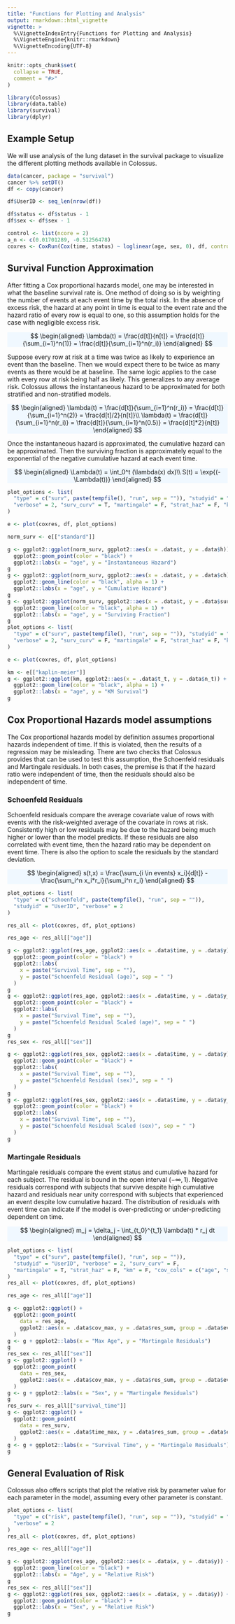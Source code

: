 ```yaml
---
title: "Functions for Plotting and Analysis"
output: rmarkdown::html_vignette
vignette: >
  %\VignetteIndexEntry{Functions for Plotting and Analysis}
  %\VignetteEngine{knitr::rmarkdown}
  %\VignetteEncoding{UTF-8}
---
```


```r
knitr::opts_chunk$set(
  collapse = TRUE,
  comment = "#>"
)
```

```r
library(Colossus)
library(data.table)
library(survival)
library(dplyr)
```

## Example Setup

We will use analysis of the lung dataset in the survival package to visualize the different plotting methods available in Colossus.

```r
data(cancer, package = "survival")
cancer %>% setDT()
df <- copy(cancer)

df$UserID <- seq_len(nrow(df))

df$status <- df$status - 1
df$sex <- df$sex - 1

control <- list(ncore = 2)
a_n <- c(0.01701289, -0.51256478)
coxres <- CoxRun(Cox(time, status) ~ loglinear(age, sex, 0), df, control = control, a_n = a_n)
```

## Survival Function Approximation

After fitting a Cox proportional hazards model, one may be interested in what the baseline survival rate is. One method of doing so is by weighting the number of events at each event time by the total risk. In the absence of excess risk, the hazard at any point in time is equal to the event rate and the hazard ratio of every row is equal to one, so this assumption holds for the case with negligible excess risk.

<p class="text-center" style="background-color: aliceblue">
$$
\begin{aligned}
    \lambda(t) = \frac{d[t]}{n[t]} = \frac{d[t]}{\sum_{i=1}^n(1)} = \frac{d[t]}{\sum_{i=1}^n(r_i)}
\end{aligned}
$$
</p>

Suppose every row at risk at a time was twice as likely to experience an event than the baseline. Then we would expect there to be twice as many events as there would be at baseline. The same logic applies to the case with every row at risk being half as likely. This generalizes to any average risk. Colossus allows the instantaneous hazard to be approximated for both stratified and non-stratified models. 

<p class="text-center" style="background-color: aliceblue">
$$
\begin{aligned}
     \lambda(t) = \frac{d[t]}{\sum_{i=1}^n(r_i)} = \frac{d[t]}{\sum_{i=1}^n(2)} = \frac{d[t]/2}{n[t]}\\
     \lambda(t) = \frac{d[t]}{\sum_{i=1}^n(r_i)} = \frac{d[t]}{\sum_{i=1}^n(0.5)} = \frac{d[t]*2}{n[t]}
\end{aligned}
$$
</p>

Once the instantaneous hazard is approximated, the cumulative hazard can be approximated. Then the surviving fraction is approximately equal to the exponential of the negative cumulative hazard at each event time.

<p class="text-center" style="background-color: aliceblue">
$$
\begin{aligned}
    \Lambda(t) = \int_0^t (\lambda(x) dx)\\
    S(t) = \exp{(-\Lambda(t))}
\end{aligned}
$$
</p>

```r
plot_options <- list(
  "type" = c("surv", paste(tempfile(), "run", sep = "")), "studyid" = "UserID",
  "verbose" = 2, "surv_curv" = T, "martingale" = F, "strat_haz" = F, "km" = F
)

e <- plot(coxres, df, plot_options)

norm_surv <- e[["standard"]]

g <- ggplot2::ggplot(norm_surv, ggplot2::aes(x = .data$t, y = .data$h)) +
  ggplot2::geom_point(color = "black") +
  ggplot2::labs(x = "age", y = "Instantaneous Hazard")
g
g <- ggplot2::ggplot(norm_surv, ggplot2::aes(x = .data$t, y = .data$ch)) +
  ggplot2::geom_line(color = "black", alpha = 1) +
  ggplot2::labs(x = "age", y = "Cumulative Hazard")
g
g <- ggplot2::ggplot(norm_surv, ggplot2::aes(x = .data$t, y = .data$surv)) +
  ggplot2::geom_line(color = "black", alpha = 1) +
  ggplot2::labs(x = "age", y = "Surviving Fraction")
g
plot_options <- list(
  "type" = c("surv", paste(tempfile(), "run", sep = "")), "studyid" = "UserID",
  "verbose" = 2, "surv_curv" = F, "martingale" = F, "strat_haz" = F, "km" = T
)

e <- plot(coxres, df, plot_options)

km <- e[["kaplin-meier"]]
g <- ggplot2::ggplot(km, ggplot2::aes(x = .data$t_t, y = .data$n_t)) +
  ggplot2::geom_line(color = "black", alpha = 1) +
  ggplot2::labs(x = "age", y = "KM Survival")
g
```

## Cox Proportional Hazards model assumptions

The Cox proportional hazards model by definition assumes proportional hazards independent of time. If this is violated, then the results of a regression may be misleading. There are two checks that Colossus provides that can be used to test this assumption, the Schoenfeld residuals and Martingale residuals. In both cases, the premise is that if the hazard ratio were independent of time, then the residuals should also be independent of time.

### Schoenfeld Residuals

Schoenfeld residuals compare the average covariate value of rows with events with the risk-weighted average of the covariate in rows at risk. Consistently high or low residuals may be due to the hazard being much higher or lower than the model predicts. If these residuals are also correlated with event time, then the hazard ratio may be dependent on event time. There is also the option to scale the residuals by the standard deviation.

<p class="text-center" style="background-color: aliceblue">
$$
\begin{aligned}
    s(t,x) = \frac{\sum_{i \in events} x_i}{d[t]} - \frac{\sum_i^n x_i*r_i}{\sum_i^n r_i}
\end{aligned}
$$
</p>

```r
plot_options <- list(
  "type" = c("schoenfeld", paste(tempfile(), "run", sep = "")),
  "studyid" = "UserID", "verbose" = 2
)

res_all <- plot(coxres, df, plot_options)

res_age <- res_all[["age"]]

g <- ggplot2::ggplot(res_age, ggplot2::aes(x = .data$time, y = .data$y)) +
  ggplot2::geom_point(color = "black") +
  ggplot2::labs(
    x = paste("Survival Time", sep = ""),
    y = paste("Schoenfeld Residual (age)", sep = " ")
  )
g
g <- ggplot2::ggplot(res_age, ggplot2::aes(x = .data$time, y = .data$y_scale)) +
  ggplot2::geom_point(color = "black") +
  ggplot2::labs(
    x = paste("Survival Time", sep = ""),
    y = paste("Schoenfeld Residual Scaled (age)", sep = " ")
  )
g
res_sex <- res_all[["sex"]]

g <- ggplot2::ggplot(res_sex, ggplot2::aes(x = .data$time, y = .data$y)) +
  ggplot2::geom_point(color = "black") +
  ggplot2::labs(
    x = paste("Survival Time", sep = ""),
    y = paste("Schoenfeld Residual (sex)", sep = " ")
  )
g
g <- ggplot2::ggplot(res_sex, ggplot2::aes(x = .data$time, y = .data$y_scale)) +
  ggplot2::geom_point(color = "black") +
  ggplot2::labs(
    x = paste("Survival Time", sep = ""),
    y = paste("Schoenfeld Residual Scaled (sex)", sep = " ")
  )
g
```

### Martingale Residuals

Martingale residuals compare the event status and cumulative hazard for each subject. The residual is bound in the open interval $(-\infty, 1)$. Negative residuals correspond with subjects that survive despite high cumulative hazard and residuals near unity correspond with subjects that experienced an event despite low cumulative hazard. The distribution of residuals with event time can indicate if the model is over-predicting or under-predicting dependent on time.

<p class="text-center" style="background-color: aliceblue">
$$
\begin{aligned}
    m_j = \delta_j - \int_{t_0}^{t_1} \lambda(t) * r_j dt
\end{aligned}
$$
</p>

```r
plot_options <- list(
  "type" = c("surv", paste(tempfile(), "run", sep = "")),
  "studyid" = "UserID", "verbose" = 2, "surv_curv" = F,
  "martingale" = T, "strat_haz" = F, "km" = F, "cov_cols" = c("age", "sex")
)
res_all <- plot(coxres, df, plot_options)

res_age <- res_all[["age"]]

g <- ggplot2::ggplot() +
  ggplot2::geom_point(
    data = res_age,
    ggplot2::aes(x = .data$cov_max, y = .data$res_sum, group = .data$event, color = .data$event)
  )
g <- g + ggplot2::labs(x = "Max Age", y = "Martingale Residuals")
g
res_sex <- res_all[["sex"]]
g <- ggplot2::ggplot() +
  ggplot2::geom_point(
    data = res_sex,
    ggplot2::aes(x = .data$cov_max, y = .data$res_sum, group = .data$event, color = .data$event)
  )
g <- g + ggplot2::labs(x = "Sex", y = "Martingale Residuals")
g
res_surv <- res_all[["survival_time"]]
g <- ggplot2::ggplot() +
  ggplot2::geom_point(
    data = res_surv,
    ggplot2::aes(x = .data$time_max, y = .data$res_sum, group = .data$event, color = .data$event)
  )
g <- g + ggplot2::labs(x = "Survival Time", y = "Martingale Residuals")
g
```

## General Evaluation of Risk

Colossus also offers scripts that plot the relative risk by parameter value for each parameter in the model, assuming every other parameter is constant.

```r
plot_options <- list(
  "type" = c("risk", paste(tempfile(), "run", sep = "")), "studyid" = "UserID",
  "verbose" = 2
)
res_all <- plot(coxres, df, plot_options)

res_age <- res_all[["age"]]

g <- ggplot2::ggplot(res_age, ggplot2::aes(x = .data$x, y = .data$y)) +
  ggplot2::geom_line(color = "black") +
  ggplot2::labs(x = "Age", y = "Relative Risk")
g
res_sex <- res_all[["sex"]]
g <- ggplot2::ggplot(res_sex, ggplot2::aes(x = .data$x, y = .data$y)) +
  ggplot2::geom_point(color = "black") +
  ggplot2::labs(x = "Sex", y = "Relative Risk")
g
```

